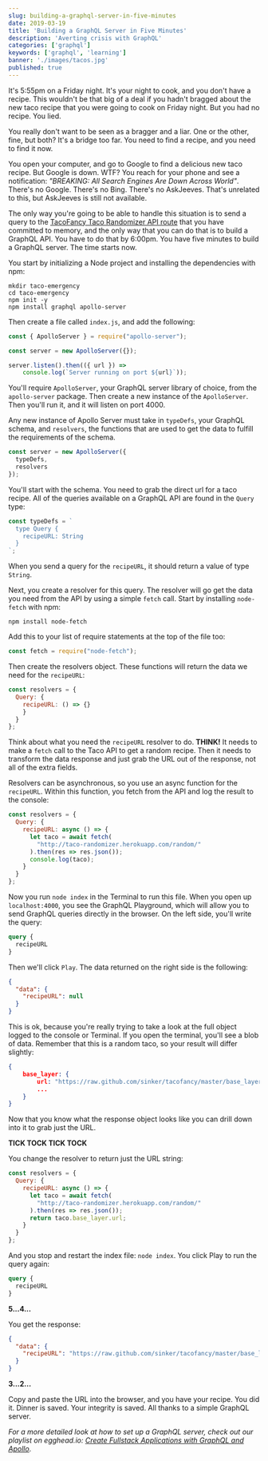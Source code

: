 ```yaml
---
slug: building-a-graphql-server-in-five-minutes
date: 2019-03-19
title: 'Building a GraphQL Server in Five Minutes'
description: 'Averting crisis with GraphQL'
categories: ['graphql']
keywords: ['graphql', 'learning']
banner: './images/tacos.jpg'
published: true
---
```

It's 5:55pm on a Friday night. It's your night to cook, and you don't have a recipe. This wouldn't be that big of a deal if you hadn't bragged about the new taco recipe that you were going to cook on Friday night. But you had no recipe. You lied.

You really don't want to be seen as a bragger and a liar. One or the other, fine, but both? It's a bridge too far. You need to find a recipe, and you need to find it now.

You open your computer, and go to Google to find a delicious new taco recipe. But Google is down. WTF? You reach for your phone and see a notification: _"BREAKING: All Search Engines Are Down Across World"_. There's no Google. There's no Bing. There's no AskJeeves. That's unrelated to this, but AskJeeves is still not available.

The only way you're going to be able to handle this situation is to send a query to the [TacoFancy Taco Randomizer API route](https://github.com/evz/tacofancy-api) that you have committed to memory, and the only way that you can do that is to build a GraphQL API. You have to do that by 6:00pm. You have five minutes to build a GraphQL server. The time starts now.

You start by initializing a Node project and installing the dependencies with npm:

```
mkdir taco-emergency
cd taco-emergency
npm init -y
npm install graphql apollo-server
```

Then create a file called `index.js`, and add the following:

```javascript
const { ApolloServer } = require("apollo-server");

const server = new ApolloServer({});

server.listen().then(({ url }) => 
    console.log(`Server running on port ${url}`));
```

You'll require `ApolloServer`, your GraphQL server library of choice, from the `apollo-server` package. Then create a new instance of the `ApolloServer`. Then you'll run it, and it will listen on port 4000.

Any new instance of Apollo Server must take in `typeDefs`, your GraphQL schema, and `resolvers`, the functions that are used to get the data to fulfill the requirements of the schema.

```javascript
const server = new ApolloServer({
  typeDefs,
  resolvers
});
```

You'll start with the schema. You need to grab the direct url for a taco recipe. All of the queries available on a GraphQL API are found in the `Query` type:

```javascript
const typeDefs = `
  type Query {
    recipeURL: String
  }
`;
```

When you send a query for the `recipeURL`, it should return a value of type `String`.

Next, you create a resolver for this query. The resolver will go get the data you need from the API by using a simple `fetch` call. Start by installing `node-fetch` with npm:

```
npm install node-fetch
```

Add this to your list of require statements at the top of the file too:

```javascript
const fetch = require("node-fetch");
```

Then create the resolvers object. These functions will return the data we need for the `recipeURL`:

```javascript
const resolvers = {
  Query: {
    recipeURL: () => {}
    }
  }
};
```

Think about what you need the `recipeURL` resolver to do. **THINK!** It needs to make a `fetch` call to the Taco API to get a random recipe. Then it needs to transform the data response and just grab the URL out of the response, not all of the extra fields.

Resolvers can be asynchronous, so you use an async function for the `recipeURL`. Within this function, you fetch from the API and log the result to the console:

```javascript
const resolvers = {
  Query: {
    recipeURL: async () => {
      let taco = await fetch(
        "http://taco-randomizer.herokuapp.com/random/"
      ).then(res => res.json());
      console.log(taco);
    }
  }
};
```

Now you run `node index` in the Terminal to run this file. When you open up `localhost:4000`, you see the GraphQL Playground, which will allow you to send GraphQL queries directly in the browser. On the left side, you'll write the query:

```graphql
query {
  recipeURL
}
```

Then we'll click `Play`. The data returned on the right side is the following:

```json
{
  "data": {
    "recipeURL": null
  }
}
```

This is ok, because you're really trying to take a look at the full object logged to the console or Terminal. If you open the terminal, you'll see a blob of data. Remember that this is a random taco, so your result will differ slightly:

```json
{
    base_layer: {
        url: "https://raw.github.com/sinker/tacofancy/master/base_layers/spaghetti_squash.md",
        ...
    }
}
```

Now that you know what the response object looks like you can drill down into it to grab just the URL.

**TICK TOCK TICK TOCK**

You change the resolver to return just the URL string:

```javascript
const resolvers = {
  Query: {
    recipeURL: async () => {
      let taco = await fetch(
        "http://taco-randomizer.herokuapp.com/random/"
      ).then(res => res.json());
      return taco.base_layer.url;
    }
  }
};
```

And you stop and restart the index file: `node index`. You click Play to run the query again:

```graphql
query {
  recipeURL
}
```

**5...4...**

You get the response:

```json
{
  "data": {
    "recipeURL": "https://raw.github.com/sinker/tacofancy/master/base_layers/bellpepper.md"
  }
}
```

**3...2...**

Copy and paste the URL into the browser, and you have your recipe. You did it. Dinner is saved. Your integrity is saved. All thanks to a simple GraphQL server.

_For a more detailed look at how to set up a GraphQL server, check out our playlist on egghead.io: [Create Fullstack Applications with GraphQL and Apollo](https://egghead.io/playlists/create-fullstack-applications-with-graphql-and-apollo-794dc9c7)_.